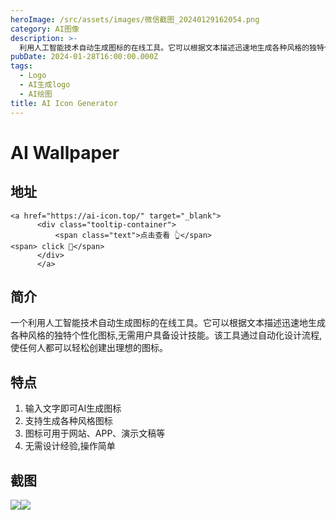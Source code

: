```yaml
---
heroImage: /src/assets/images/微信截图_20240129162054.png
category: AI图像
description: >-
  利用人工智能技术自动生成图标的在线工具。它可以根据文本描述迅速地生成各种风格的独特个性化图标,无需用户具备设计技能。该工具通过自动化设计流程,使任何人都可以轻松创建出理想的图标。
pubDate: 2024-01-28T16:00:00.000Z
tags:
  - Logo
  - AI生成logo
  - AI绘图
title: AI Icon Generator
---
```


# AI Wallpaper

## 地址

    <a href="https://ai-icon.top/" target="_blank">
          <div class="tooltip-container">
              <span class="text">点击查看 👆</span>
    <span> click 👋</span>
          </div>
          </a>

## 简介

一个利用人工智能技术自动生成图标的在线工具。它可以根据文本描述迅速地生成各种风格的独特个性化图标,无需用户具备设计技能。该工具通过自动化设计流程,使任何人都可以轻松创建出理想的图标。

## 特点

1. 输入文字即可AI生成图标
2. 支持生成各种风格图标
3. 图标可用于网站、APP、演示文稿等
4. 无需设计经验,操作简单

## 截图

![](/src/assets/images/微信截图_20240129162054.png)![](/src/assets/images/微信截图_20240129162108.png)
